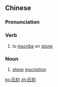 ==Chinese==
{{zh-forms}}

===Pronunciation===
{{zh-pron
|m=shíkè
|cat=v,n
}}

===Verb===
{{zh-verb}}

# to [[inscribe]] on [[stone]]

===Noun===
{{zh-noun}}

# [[stone]] [[inscription]]

[[ko:石刻]]
[[zh:石刻]]